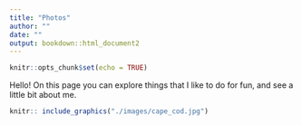 ```yaml
---
title: "Photos"
author: ""
date: ""
output: bookdown::html_document2
---
```


```r
knitr::opts_chunk$set(echo = TRUE)
```

Hello! On this page you can explore things that I like to do for fun, and see a little bit about me.


```r
knitr:: include_graphics("./images/cape_cod.jpg")
```




